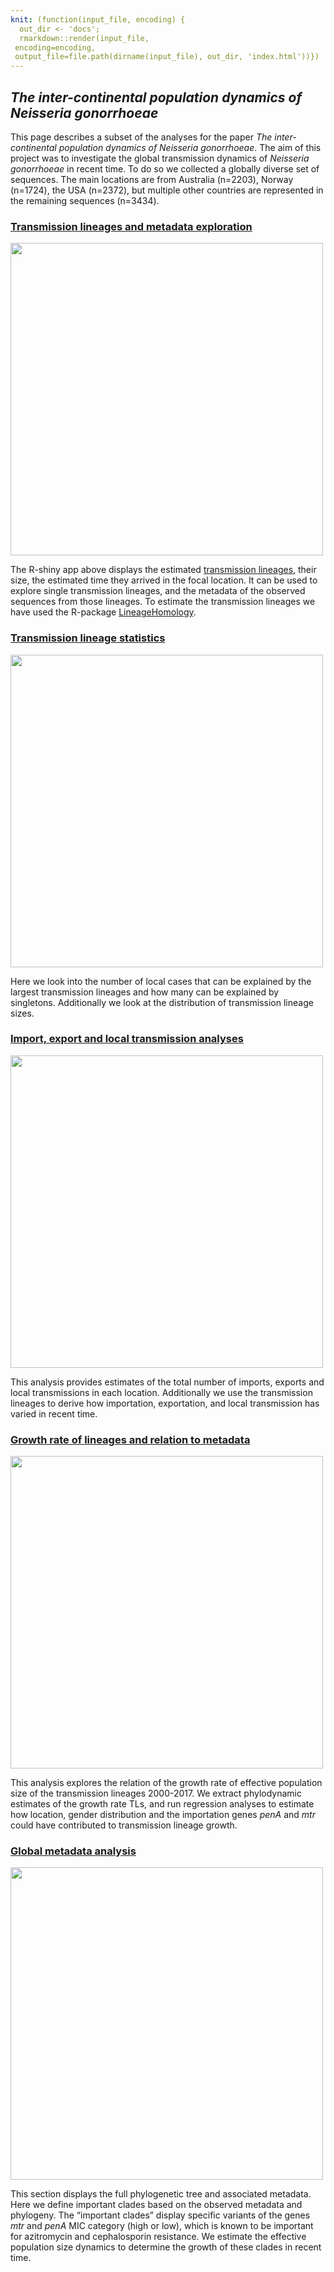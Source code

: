 ```yaml
---
knit: (function(input_file, encoding) {
  out_dir <- 'docs';
  rmarkdown::render(input_file,
 encoding=encoding,
 output_file=file.path(dirname(input_file), out_dir, 'index.html'))})
---
```




## *The inter-continental population dynamics of Neisseria gonorrhoeae*
 
This page describes a subset of the analyses for the paper *The inter-continental population dynamics of Neisseria gonorrhoeae*. The aim of this project was to investigate the global transmission dynamics of *Neisseria gonorrhoeae* in recent time. To do so we collected a globally diverse set of sequences. The main locations are from Australia (n=2203), Norway (n=1724), the USA (n=2372), but multiple other countries are represented in the remaining sequences (n=3434).


### [Transmission lineages and metadata exploration](https://magnunos.shinyapps.io/LineageHomology_Explorer/?_ga=2.205397328.1370338265.1637693506-226041197.1637248825)


[<img src="Files/TL_Explorer.png" width="500"/>](https://magnunos.shinyapps.io/LineageHomology_Explorer/?_ga=2.205397328.1370338265.1637693506-226041197.1637248825)


The R-shiny app above displays the estimated [transmission lineages](https://www.science.org/doi/10.1126/science.abf2946), their size, the estimated time they arrived in the focal location. It can be used to explore single transmission lineages, and the metadata of the observed sequences from those lineages. To estimate the transmission lineages we have used the R-package [LineageHomology](https://github.com/magnusnosnes/LineageHomology).

### [Transmission lineage statistics](Analyses/06_transmission_lineage_stats.html)
[<img src="Files/power_laws.png" width="500"/>](Analyses/06_transmission_lineage_stats.html)

Here we look into the number of local cases that can be explained by the largest transmission lineages and how many can be explained by singletons. Additionally we look at the distribution of transmission lineage sizes. 



### [Import, export and local transmission analyses](Analyses/03_import_analysis_io.html)


[<img src="Files/import_export_localTransmission.jpg" width="500"/>](Analyses/03_import_analysis_io.html)

This analysis provides estimates of the total number of imports, exports and local transmissions in each location. Additionally we use the transmission lineages to derive how importation, exportation, and local transmission has varied in recent time. 



### [Growth rate of lineages and relation to metadata](Analyses/04_growth_rate_analysis.html)

[<img src="Files/Metadata.png" width="500"/>](Analyses/Growth_rates_explanatory.html)


This analysis explores the relation of the growth rate of effective population size of the transmission lineages 2000-2017. We extract phylodynamic estimates of the growth rate TLs, and run regression analyses to estimate how location, gender distribution and the importation genes *penA* and *mtr* could have contributed to transmission lineage growth. 



### [Global metadata analysis](Analyses/05_global_analysis.html)


[<img src="Files/Global_analysis.png" width="500"/>](Analyses/05_global_analysis.html)


This section displays the full phylogenetic tree and associated metadata. Here we define important clades based on the observed metadata and phylogeny. The "important clades" display specific variants of the genes *mtr* and *penA* MIC category (high or low), which is known to be important for azitromycin and cephalosporin resistance. We estimate the effective population size dynamics to determine the growth of these clades in recent time. 

